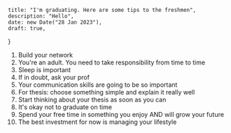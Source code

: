     title: "I'm graduating. Here are some tips to the freshmen",
    description: "Hello",
    date: new Date("28 Jan 2023"),
    draft: true,
}

1. Build your network
2. You're an adult. You need to take responsibility from time to time
3. Sleep is important
4. If in doubt, ask your prof
5. Your communication skills are going to be so important
6. For thesis: choose something simple and explain it really well
7. Start thinking about your thesis as soon as you can
8. It's okay not to graduate on time
9. Spend your free time in something you enjoy AND will grow your future
10. The best investment for now is managing your lifestyle

